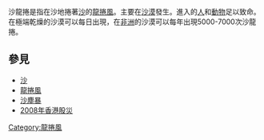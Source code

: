 {{unreferenced|time=2016-08-01T02:41:18+00:00}}
沙龍捲是指在沙地捲著[[沙|沙]]的[[龍捲風|龍捲風]]。主要在[[沙漠|沙漠]]發生。進入的[[人|人]]和[[動物|動物]]足以致命。在極端乾燥的沙漠可以每日出現，在[[非洲|非洲]]的沙漠可以每年出現5000-7000次沙龍捲。

==參見==
*[[沙|沙]]
*[[龍捲風|龍捲風]]
*[[沙塵暴|沙塵暴]]
*[[2008年香港股災|2008年香港股災]]

[[Category:龍捲風|Category:龍捲風]]